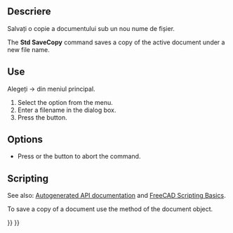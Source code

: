 <languages/>

{{Docnav
|[[Std_SaveAs|SaveAs]]
|[[Std_SaveAll|SaveAll]]
|[[Std_File_Menu|Std File Menu]]
|IconL=Std_SaveAs.svg
|IconR=Std_SaveAll.svg
|IconC=Freecad.svg
}}

{{GuiCommand
|Name=Std SaveCopy
|MenuLocation=File → Save a Copy...
|Workbenches=All
|SeeAlso=[[Std_SaveAs|Std SaveAs]], [[Std_Save|Std Save]]
}}

<span id="Description"></span>
==Descriere==
Salvați o copie a documentului sub un nou nume de fișier.

The '''Std SaveCopy''' command saves a copy of the active document under a new file name.

<span id="Usage"></span>
==Use==
Alegeți {{KEY| File}}  →  {{KEY| Save a Copy...}}  din meniul principal.

# Select the {{MenuCommand|File → [[Image:Std_SaveCopy.svg|16px]] Save a Copy...}} option from the menu.
# Enter a filename in the dialog box.
# Press the {{Button|Save}} button.

==Options==

* Press {{KEY|Esc}} or the {{Button|Cancel}} button to abort the command.

==Scripting==

See also: [https://freecad.github.io/SourceDoc/ Autogenerated API documentation] and [[FreeCAD_Scripting_Basics|FreeCAD Scripting Basics]].

To save a copy of a document use the {{incode|saveCopy}} method of the document object.

{{Code|code=
import FreeCAD
from pathlib import Path

# The folder and filename we will use:
fld = 'D:/testfiles/'
fnm = fld + 'testCopy.FCStd'

# Make sure fld exists:
Path(fld).mkdir(parents=True, exist_ok=True)

doc = FreeCAD.newDocument()
doc.saveCopy(fnm)
}}


{{Docnav
|[[Std_SaveAs|SaveAs]]
|[[Std_SaveAll|SaveAll]]
|[[Std_File_Menu|Std File Menu]]
|IconL=Std_SaveAs.svg
|IconR=Std_SaveAll.svg
|IconC=Freecad.svg
}}

{{Std_Base_navi{{#translation:}}}}
{{Userdocnavi{{#translation:}}}}